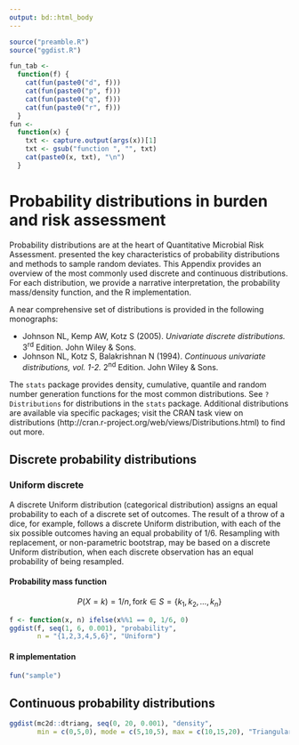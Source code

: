 ```yaml
---
output: bd::html_body
---
```


```r
source("preamble.R")
source("ggdist.R")
```

```r
fun_tab <-
  function(f) {
    cat(fun(paste0("d", f)))
    cat(fun(paste0("p", f)))
    cat(fun(paste0("q", f)))
    cat(fun(paste0("r", f)))
  }
fun <-
  function(x) {
    txt <- capture.output(args(x))[1]
    txt <- gsub("function ", "", txt)
    cat(paste0(x, txt), "\n")
  }
```


# Probability distributions in burden and risk assessment {#dist}

Probability distributions are at the heart of Quantitative Microbial Risk Assessment. \ch{distributions} presented the key characteristics of probability distributions and methods to sample random deviates. This Appendix provides an overview of the most commonly used discrete and continuous distributions. For each distribution, we provide a narrative interpretation, the probability mass/density function, and the R implementation.

A near comprehensive set of distributions is provided in the following monographs:

  * Johnson NL, Kemp AW, Kotz S (2005). _Univariate discrete distributions._ 3^rd^ Edition. John Wiley & Sons.
  * Johnson NL, Kotz S, Balakrishnan N (1994). _Continuous univariate distributions, vol. 1-2._ 2^nd^ Edition. John Wiley & Sons.

The `stats` package provides density, cumulative, quantile and random number generation functions for the most common distributions. See `?Distributions` for distributions in the `stats` package. Additional distributions are available via specific packages; visit the CRAN task view on distributions (http://cran.r-project.org/web/views/Distributions.html) to find out more.

## Discrete probability distributions {#dist-discrete}

### Uniform discrete

A discrete Uniform distribution (categorical distribution) assigns an equal probability to each of a discrete set of outcomes. The result of a throw of a dice, for example, follows a discrete Uniform distribution, with each of the six possible outcomes having an equal probability of $1/6$. Resampling with replacement, or non-parametric bootstrap, may be based on a discrete Uniform distribution, when each discrete observation has an equal probability of being resampled.

#### Probability mass function

$$P(X=k) = 1/n, \textrm{for} k \in S = \{ k_1, k_2, \dots, k_n \}$$

```r
f <- function(x, n) ifelse(x%%1 == 0, 1/6, 0)
ggdist(f, seq(1, 6, 0.001), "probability",
       n = "{1,2,3,4,5,6}", "Uniform")
```

#### R implementation
```r
fun("sample")
```


## Continuous probability distributions {#dist-continuous}

```r
ggdist(mc2d::dtriang, seq(0, 20, 0.001), "density",
       min = c(0,5,0), mode = c(5,10,5), max = c(10,15,20), "Triangular")
```
